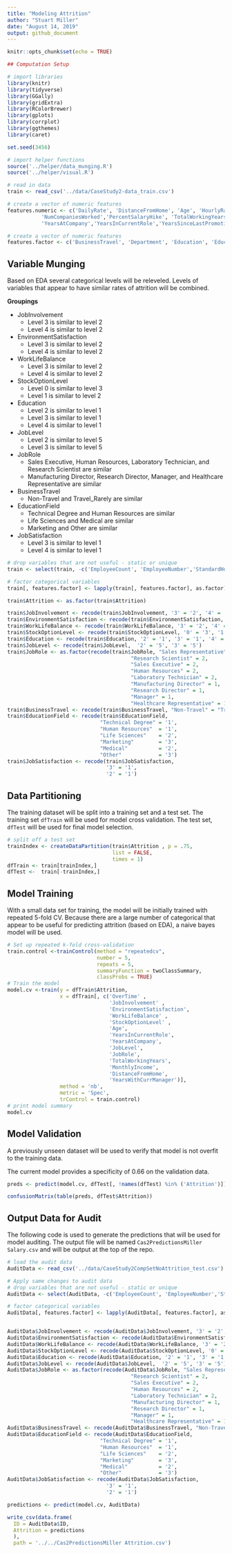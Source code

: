 ```yaml
---
title: "Modeling Attrition"
author: "Stuart Miller"
date: "August 14, 2019"
output: github_document
---
```


```r
knitr::opts_chunk$set(echo = TRUE)
```


```r
## Computation Setup

# import libraries
library(knitr)
library(tidyverse)
library(GGally)
library(gridExtra)
library(RColorBrewer)
library(gplots)
library(corrplot)
library(ggthemes)
library(caret)

set.seed(3456)

# import helper functions
source('../helper/data_munging.R')
source('../helper/visual.R')

# read in data
train <- read_csv('../data/CaseStudy2-data_train.csv')

# create a vector of numeric features
features.numeric <- c('DailyRate', 'DistanceFromHome', 'Age', 'HourlyRate', 'MonthlyIncome', 'MonthlyRate',
           'NumCompaniesWorked','PercentSalaryHike', 'TotalWorkingYears', 'TrainingTimesLastYear',
           'YearsAtCompany','YearsInCurrentRole','YearsSinceLastPromotion', 'YearsWithCurrManager')

# create a vector of numeric features
features.factor <- c('BusinessTravel', 'Department', 'Education', 'EducationField', 'EnvironmentSatisfaction', 'Gender', 'JobInvolvement', 'JobLevel', 'JobRole', 'JobSatisfaction', 'MaritalStatus', 'OverTime', 'PerformanceRating', 'RelationshipSatisfaction', 'StockOptionLevel', 'WorkLifeBalance')
```

## Variable Munging

Based on EDA several categorical levels will be releveled. Levels of variables that appear to have similar rates of attrition will be combined.

**Groupings**

* JobInvolvement
  * Level 3 is similar to level 2
  * Level 4 is similar to level 2
* EnvironmentSatisfaction
  * Level 3 is similar to level 2
  * Level 4 is similar to level 2
* WorkLifeBalance
  * Level 3 is similar to level 2
  * Level 4 is similar to level 2
* StockOptionLevel
  * Level 0 is similar to level 3
  * Level 1 is similar to level 2
* Education
  * Level 2 is similar to level 1
  * Level 3 is similar to level 1
  * Level 4 is similar to level 1
* JobLevel
  * Level 2 is similar to level 5
  * Level 3 is similar to level 5
* JobRole
  * Sales Executive, Human Resources, Laboratory Technician, and Research Scientist are similar
  * Manufacturing Director, Research Director, Manager, and Healthcare Representative are similar
* BusinessTravel
  * Non-Travel and Travel_Rarely are similar
* EducationField
  * Technical Degree and Human Resources are similar
  * Life Sciences and Medical are similar
  * Marketing and Other are similar
* JobSatisfaction
  * Level 3 is similar to level 1
  * Level 4 is similar to level 1

```r
# drop variables that are not useful - static or unique
train <- select(train, -c('EmployeeCount', 'EmployeeNumber','StandardHours', 'Over18'))

# factor categorical variables
train[, features.factor] <- lapply(train[, features.factor], as.factor)

train$Attrition <- as.factor(train$Attrition)

train$JobInvolvement <- recode(train$JobInvolvement, '3' = '2', '4' = '2')
train$EnvironmentSatisfaction <- recode(train$EnvironmentSatisfaction, '3' = '2', '4' = '2')
train$WorkLifeBalance <- recode(train$WorkLifeBalance, '3' = '2', '4' = '2')
train$StockOptionLevel <- recode(train$StockOptionLevel, '0' = '3', '1' = '2')
train$Education <- recode(train$Education, '2' = '1', '3' = '1', '4' = '1')
train$JobLevel <- recode(train$JobLevel,  '2' = '5', '3' = '5')
train$JobRole <- as.factor(recode(train$JobRole, "Sales Representative" = 3,
                                        "Research Scientist" = 2,
                                        "Sales Executive" = 2,
                                        "Human Resources" = 2,
                                        "Laboratory Technician" = 2,
                                        "Manufacturing Director" = 1,
                                        "Research Director" = 1,
                                        "Manager" = 1,
                                        "Healthcare Representative" = 1))
train$BusinessTravel <- recode(train$BusinessTravel, "Non-Travel" = "Travel_Rarely" )
train$EducationField <- recode(train$EducationField,
                              "Technical Degree" = '1',
                              "Human Resources"  = '1',
                              "Life Sciences"    = '2',
                              "Marketing"        = '3',
                              "Medical"          = '2',
                              "Other"            = '3')
train$JobSatisfaction <- recode(train$JobSatisfaction,
                                '3' = '1',
                                '2' = '1')
```

## Data Partitioning

The training dataset will be split into a training set and a test set. The training set `dfTrain` will be used for model cross validation. The test set, `dfTest` will be used for final model selection.

```r
# split off a test set
trainIndex <- createDataPartition(train$Attrition , p = .75, 
                                  list = FALSE, 
                                  times = 1)
dfTrain <- train[trainIndex,]
dfTest <-  train[-trainIndex,]
```

## Model Training

With a small data set for training, the model will be initially trained with repeated 5-fold CV. Because there are a large number of categorical that appear to be useful for predicting attrition (based on EDA), a naive bayes model will be used.

```r
# Set up repeated k-fold cross-validation
train.control <-trainControl(method = "repeatedcv",
                             number = 5,
                             repeats = 5,
                             summaryFunction = twoClassSummary,
                             classProbs = TRUE)
# Train the model
model.cv <-train(y = dfTrain$Attrition,
                 x = dfTrain[, c('OverTime' ,
                                 'JobInvolvement' ,
                                 'EnvironmentSatisfaction',
                                 'WorkLifeBalance' ,
                                 'StockOptionLevel' ,
                                 'Age',
                                 'YearsInCurrentRole', 
                                 'YearsAtCompany',
                                 'JobLevel',
                                 'JobRole',
                                 'TotalWorkingYears',
                                 'MonthlyIncome',
                                 'DistanceFromHome',
                                 'YearsWithCurrManager')],
                 method = 'nb',
                 metric = 'Spec',
                 trControl = train.control)
# print model summary
model.cv
```

## Model Validation

A previously unseen dataset will be used to verify that model is not overfit to the training data.

The current model provides a specificity of 0.66 on the validation data.

```r

preds <- predict(model.cv, dfTest[, !names(dfTest) %in% ('Attrition')])

confusionMatrix(table(preds, dfTest$Attrition))
```

## Output Data for Audit

The following code is used to generate the predictions that will be used for model auditing. The output file will be named `Cas2PredictionsMiller Salary.csv` and will be output at the top of the repo.

```r
# load the audit data
AuditData <- read_csv('../data/CaseStudy2CompSetNoAttrition_test.csv')

# Apply same changes to audit data
# drop variables that are not useful - static or unique
AuditData <- select(AuditData, -c('EmployeeCount', 'EmployeeNumber','StandardHours', 'Over18'))

# factor categorical variables
AuditData[, features.factor] <- lapply(AuditData[, features.factor], as.factor)


AuditData$JobInvolvement <- recode(AuditData$JobInvolvement, '3' = '2', '4' = '2')
AuditData$EnvironmentSatisfaction <- recode(AuditData$EnvironmentSatisfaction, '3' = '2', '4' = '2')
AuditData$WorkLifeBalance <- recode(AuditData$WorkLifeBalance, '3' = '2', '4' = '2')
AuditData$StockOptionLevel <- recode(AuditData$StockOptionLevel, '0' = '3', '1' = '2')
AuditData$Education <- recode(AuditData$Education, '2' = '1', '3' = '1', '4' = '1')
AuditData$JobLevel <- recode(AuditData$JobLevel,  '2' = '5', '3' = '5')
AuditData$JobRole <- as.factor(recode(AuditData$JobRole, "Sales Representative" = 3,
                                        "Research Scientist" = 2,
                                        "Sales Executive" = 2,
                                        "Human Resources" = 2,
                                        "Laboratory Technician" = 2,
                                        "Manufacturing Director" = 1,
                                        "Research Director" = 1,
                                        "Manager" = 1,
                                        "Healthcare Representative" = 1))
AuditData$BusinessTravel <- recode(AuditData$BusinessTravel, "Non-Travel" = "Travel_Rarely" )
AuditData$EducationField <- recode(AuditData$EducationField,
                              "Technical Degree" = '1',
                              "Human Resources"  = '1',
                              "Life Sciences"    = '2',
                              "Marketing"        = '3',
                              "Medical"          = '2',
                              "Other"            = '3')
AuditData$JobSatisfaction <- recode(AuditData$JobSatisfaction,
                                '3' = '1',
                                '2' = '1')

predictions <- predict(model.cv, AuditData)

write_csv(data.frame(
  ID = AuditData$ID,
  Attrition = predictions
  ), 
  path = '../../Cas2PredictionsMiller Attrition.csv')
```








